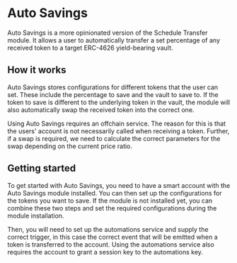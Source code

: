 # Auto Savings

Auto Savings is a more opinionated version of the Schedule Transfer module. It allows a user to automatically transfer a set percentage of any received token to a target ERC-4626 yield-bearing vault.

## How it works

Auto Savings stores configurations for different tokens that the user can set. These include the percentage to save and the vault to save to. If the token to save is different to the underlying token in the vault, the module will also automatically swap the received token into the correct one.

Using Auto Savings requires an offchain service. The reason for this is that the users' account is not necessarily called when receiving a token. Further, if a swap is required, we need to calculate the correct parameters for the swap depending on the current price ratio.

## Getting started

To get started with Auto Savings, you need to have a smart account with the Auto Savings module installed. You can then set up the configurations for the tokens you want to save. If the module is not installed yet, you can combine these two steps and set the required configurations during the module installation.

Then, you will need to set up the automations service and supply the correct trigger, in this case the correct event that will be emitted when a token is transferred to the account. Using the automations service also requires the account to grant a session key to the automations key.
